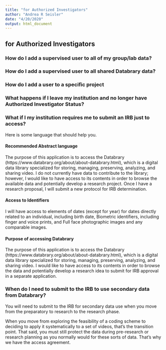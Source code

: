 ```yaml
---
title: "for Authorized Investigators"
author: "Andrea R Seisler"
date: "4/20/2020"
output: html_document
---
```


## for Authorized Investigators

### How do I add a supervised user to all of my group/lab data?  
### How do I add a supervised user to all shared Databrary data?  
### How do I add a user to a specific project  
### What happens if I leave my institution and no longer have Authorized Investigator Status?  
### What if I my institution requires me to submit an IRB just to access?    

Here is some language that should help you.  

#### Recommended Abstract language  

The purpose of this application is to access the Databrary
(https://www.databrary.org/about/about-databrary.html), which is a digital data library specialized
for storing, managing, preserving, analyzing, and sharing video.
I do not currently have data to contribute to the library; however, I would like to have access to its
contents in order to browse the available data and potentially develop a research project. Once I have
a research proposal, I will submit a new protocol for IRB determination.  

#### Access to Identifiers  

I will have access to  elements of dates (except for year) for dates directly related to an individual, including birth date,  Biometric identifiers, including finger and voice prints, and
 Full face photographic images and any comparable images.  
 
#### Purpose of accessing Databrary  
The purpose of this application is to access the Databrary
(https://www.databrary.org/about/about-databrary.html), which is a digital data library specialized
for storing, managing, preserving, analyzing, and sharing video. I would like to have access to its
contents in order to browse the data and potentially develop a research idea to submit for IRB
approval in a separate application.

### When do I need to submit to the IRB to use secondary data from Databrary?  

You will need to submit to the IRB for secondary data use when you move from the preparatory to  research to the research phase. 

When you move from exploring the feasibility of a coding scheme to deciding to apply it systematically to a set of videos, that’s the transition point. That said, you must still protect the data during pre-research or research planning as you normally would for these sorts of data. That’s why we have the access agreement.
    
